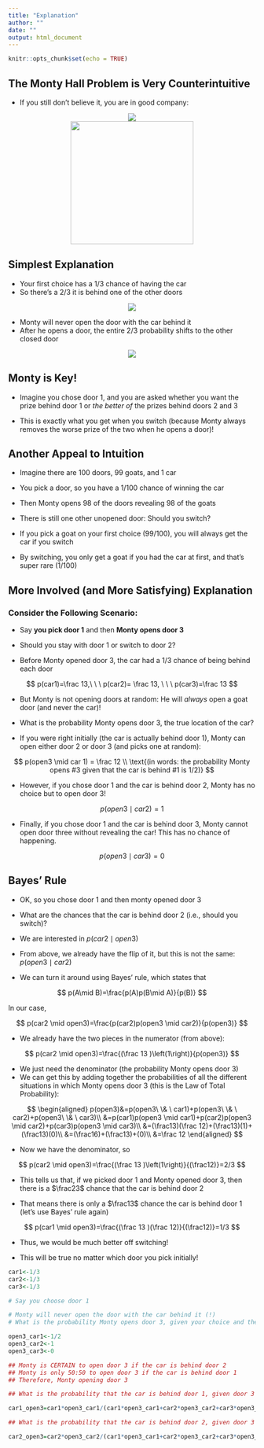 ```yaml
---
title: "Explanation"
author: ""
date: ""
output: html_document
---
```


```r
knitr::opts_chunk$set(echo = TRUE)
```

## The Monty Hall Problem is Very Counterintuitive

- If you still don't believe it, you are in good company:

<center>![](../images/erdos.png)</center>

<center>![](../images/erdos_montyhall.jpg){width=250px}</center>


## Simplest Explanation

- Your first choice has a 1/3 chance of having the car
- So there's a 2/3 it is behind one of the other doors

<center>![](../images/monty1.png)</center>

- Monty will never open the door with the car behind it 
- After he opens a door, the entire 2/3 probability shifts to the other closed door 

<center>![](../images/monty2.png)</center>

## Monty is Key!

- Imagine you chose door 1, and you are asked whether you want the prize behind door 1 or *the better of* the prizes behind doors 2 and 3

- This is exactly what you get when you switch (because Monty always removes the worse prize of the two when he opens a door)!

## Another Appeal to Intuition

- Imagine there are 100 doors, 99 goats, and 1 car
- You pick a door, so you have a 1/100 chance of winning the car
- Then Monty opens 98 of the doors revealing 98 of the goats
- There is still one other unopened door: Should you switch? 

- If you pick a goat on your first choice (99/100), you will always get the car if you switch
- By switching, you only get a goat if you had the car at first, and that's super rare (1/100)

## More Involved (and More Satisfying) Explanation

### Consider the Following Scenario:

- Say **you pick door 1** and then **Monty opens door 3**
- Should you stay with door 1 or switch to door 2? 

- Before Monty opened door 3, the car had a $1/3$ chance of being behind each door

$$
p(car1)=\frac 13,\ \ \ p(car2)= \frac 13, \ \ \ p(car3)=\frac 13
$$

- But Monty is not opening doors at random: He will *always* open a goat door (and never the car)!

- What is the probability Monty opens door 3, the true location of the car?

- If you were right initially (the car is actually behind door 1), Monty can open either door 2 or door 3 (and picks one at random):

$$
p(open3 \mid car 1) = \frac 12 \\
\text{(in words: the probability Monty opens #3 given that the car is behind #1 is 1/2)}
$$

- However, if you chose door 1 and the car is behind door 2, Monty has no choice but to open door 3! 

$$
p(open3 \mid car2) = 1
$$

- Finally, if you chose door 1 and the car is behind door 3, Monty cannot open door three without revealing the car! This has no chance of happening.

$$
p(open3 \mid car3) = 0
$$


## Bayes' Rule

- OK, so you chose door 1 and then monty opened door 3
- What are the chances that the car is behind door 2 (i.e., should you switch)?

- We are interested in $p(car2 \mid open3)$
- From above, we already have the flip of it, but this is not the same: $p(open3 \mid car2)$

- We can turn it around using Bayes' rule, which states that

$$
p(A\mid B)=\frac{p(A)p(B\mid A)}{p(B)}
$$

In our case, 

$$
p(car2 \mid open3)=\frac{p(car2)p(open3 \mid car2)}{p(open3)}
$$

- We already have the two pieces in the numerator (from above):

$$
p(car2 \mid open3)=\frac{(\frac 13 )\left(1\right)}{p(open3)}
$$


- We just need the denominator (the probability Monty opens door 3)
- We can get this by adding together the probabilities of all the different situations in which Monty opens door 3 (this is the Law of Total Probability):

$$
\begin{aligned}
p(open3)&=p(open3\ \& \ car1)+p(open3\ \& \ car2)+p(open3\ \& \ car3)\\
&=p(car1)p(open3 \mid car1)+p(car2)p(open3 \mid car2)+p(car3)p(open3 \mid car3)\\
&=(\frac13)(\frac 12)+(\frac13)(1)+(\frac13)(0)\\
&=(\frac16)+(\frac13)+(0)\\
&=\frac 12
\end{aligned}
$$

- Now we have the denominator, so

$$
p(car2 \mid open3)=\frac{(\frac 13 )\left(1\right)}{(\frac12)}=2/3
$$

- This tells us that, if we picked door 1 and Monty opened door 3, then there is a $\frac23$ chance that the car is behind door 2

- That means there is only a $\frac13$ chance the car is behind door 1 (let's use Bayes' rule again)

$$
p(car1 \mid open3)=\frac{(\frac 13 )(\frac 12)}{(\frac12)}=1/3
$$

- Thus, we would be much better off switching!

- This will be true no matter which door you pick initially!



```R
car1<-1/3
car2<-1/3
car3<-1/3

# Say you choose door 1

# Monty will never open the door with the car behind it (!)
# What is the probability Monty opens door 3, given your choice and the actual location of the car?

open3_car1<-1/2
open3_car2<-1
open3_car3<-0

## Monty is CERTAIN to open door 3 if the car is behind door 2
## Monty is only 50:50 to open door 3 if the car is behind door 1
## Therefore, Monty opening door 3

## What is the probability that the car is behind door 1, given door 3 was opened?

car1_open3=car1*open3_car1/(car1*open3_car1+car2*open3_car2+car3*open3_car3)

## What is the probability that the car is behind door 2, given door 3 was opened?

car2_open3=car2*open3_car2/(car1*open3_car1+car2*open3_car2+car3*open3_car3)
```



